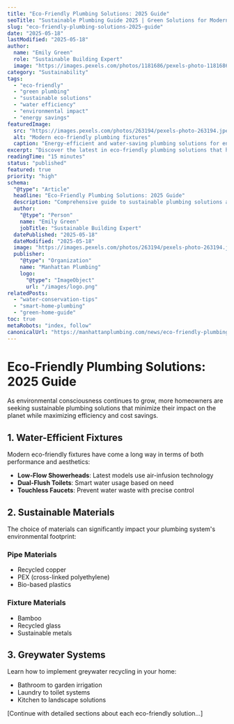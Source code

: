 ```yaml
---
title: "Eco-Friendly Plumbing Solutions: 2025 Guide"
seoTitle: "Sustainable Plumbing Guide 2025 | Green Solutions for Modern Homes"
slug: "eco-friendly-plumbing-solutions-2025-guide"
date: "2025-05-18"
lastModified: "2025-05-18"
author:
  name: "Emily Green"
  role: "Sustainable Building Expert"
  image: "https://images.pexels.com/photos/1181686/pexels-photo-1181686.jpeg?auto=compress&cs=tinysrgb&w=1260&h=750&dpr=2"
category: "Sustainability"
tags:
  - "eco-friendly"
  - "green plumbing"
  - "sustainable solutions"
  - "water efficiency"
  - "environmental impact"
  - "energy savings"
featuredImage:
  src: "https://images.pexels.com/photos/263194/pexels-photo-263194.jpeg?auto=compress&cs=tinysrgb&w=1260&h=750&dpr=2"
  alt: "Modern eco-friendly plumbing fixtures"
  caption: "Energy-efficient and water-saving plumbing solutions for environmentally conscious homes"
excerpt: "Discover the latest in eco-friendly plumbing solutions that help reduce your environmental footprint while saving money on utilities. From water-efficient fixtures to sustainable materials, learn how to make your plumbing system more environmentally friendly."
readingTime: "15 minutes"
status: "published"
featured: true
priority: "high"
schema:
  "@type": "Article"
  headline: "Eco-Friendly Plumbing Solutions: 2025 Guide"
  description: "Comprehensive guide to sustainable plumbing solutions and eco-friendly practices for modern homes"
  author:
    "@type": "Person"
    name: "Emily Green"
    jobTitle: "Sustainable Building Expert"
  datePublished: "2025-05-18"
  dateModified: "2025-05-18"
  image: "https://images.pexels.com/photos/263194/pexels-photo-263194.jpeg?auto=compress&cs=tinysrgb&w=1260&h=750&dpr=2"
  publisher:
    "@type": "Organization"
    name: "Manhattan Plumbing"
    logo:
      "@type": "ImageObject"
      url: "/images/logo.png"
relatedPosts:
  - "water-conservation-tips"
  - "smart-home-plumbing"
  - "green-home-guide"
toc: true
metaRobots: "index, follow"
canonicalUrl: "https://manhattanplumbing.com/news/eco-friendly-plumbing-solutions"
---
```


# Eco-Friendly Plumbing Solutions: 2025 Guide

As environmental consciousness continues to grow, more homeowners are seeking sustainable plumbing solutions that minimize their impact on the planet while maximizing efficiency and cost savings.

## 1. Water-Efficient Fixtures

Modern eco-friendly fixtures have come a long way in terms of both performance and aesthetics:

- **Low-Flow Showerheads**: Latest models use air-infusion technology
- **Dual-Flush Toilets**: Smart water usage based on need
- **Touchless Faucets**: Prevent water waste with precise control

## 2. Sustainable Materials

The choice of materials can significantly impact your plumbing system's environmental footprint:

### Pipe Materials

- Recycled copper
- PEX (cross-linked polyethylene)
- Bio-based plastics

### Fixture Materials

- Bamboo
- Recycled glass
- Sustainable metals

## 3. Greywater Systems

Learn how to implement greywater recycling in your home:

- Bathroom to garden irrigation
- Laundry to toilet systems
- Kitchen to landscape solutions

[Continue with detailed sections about each eco-friendly solution...]
